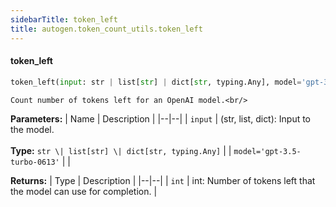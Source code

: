 ```yaml
---
sidebarTitle: token_left
title: autogen.token_count_utils.token_left
---
```


<code class="doc-symbol doc-symbol-heading doc-symbol-function"></code>
#### token_left

```python
token_left(input: str | list[str] | dict[str, typing.Any], model='gpt-3.5-turbo-0613') -> int
```

    Count number of tokens left for an OpenAI model.<br/>

<b>Parameters:</b>
| Name | Description |
|--|--|
| `input` | (str, list, dict): Input to the model.<br/><br/>**Type:** `str \| list[str] \| dict[str, typing.Any]` |
| `model='gpt-3.5-turbo-0613'` |  |

<b>Returns:</b>
| Type | Description |
|--|--|
| `int` | int: Number of tokens left that the model can use for completion. |

<br />